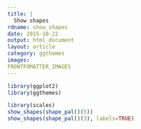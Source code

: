 ```yaml
---
title: |
  Show shapes
rdname: show_shapes
date: 2015-10-22
output: html_document
layout: article
category: ggthemes
images:
FRONTFOMATTER_IMAGES
---
```


```r
library(ggplot2)
library(ggthemes)
```

```r
library(scales)
show_shapes(shape_pal()(5))
show_shapes(shape_pal()(3), labels=TRUE)



```